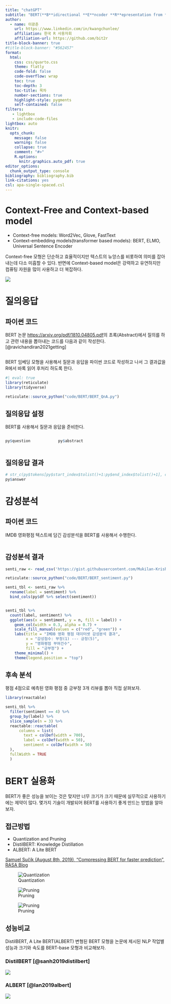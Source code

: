 ```yaml
---
title: "chatGPT"
subtitle: "BERT(**B**idirectional **E**ncoder **R**epresentation from **T**ransformer)"
author:
  - name: 이광춘
    url: https://www.linkedin.com/in/kwangchunlee/
    affiliation: 한국 R 사용자회
    affiliation-url: https://github.com/bit2r
title-block-banner: true
#title-block-banner: "#562457"
format:
  html:
    css: css/quarto.css
    theme: flatly
    code-fold: false
    code-overflow: wrap
    toc: true
    toc-depth: 3
    toc-title: 목차
    number-sections: true
    highlight-style: pygments 
    self-contained: false
filters:
   - lightbox
   - include-code-files   
lightbox: auto
knitr:
  opts_chunk: 
    message: false
    warning: false
    collapse: true
    comment: "#>" 
    R.options:
      knitr.graphics.auto_pdf: true
editor_options: 
  chunk_output_type: console
bibliography: bibliography.bib
link-citations: yes
csl: apa-single-spaced.csl
---
```


# Context-Free and Context-based model

- Context-free models: Word2Vec, Glove, FastText
- Context-embedding models(transformer based models): BERT, ELMO, Universal Sentence Encoder

Context-free 모형은 단순하고 효율적이지만 텍스트의 뉴앙스를 비롯하여 의미를 잡아내는데 다소 미흡할 수 있다.
반면에 Context-based model은 강력하고 유연하지만 컴퓨팅 자원을 많이 사용하고 더 복잡하다.


![](images/BERT_workflow.png)

# 질의응답

## 파이썬 코드

BERT 논문 [https://arxiv.org/pdf/1810.04805.pdf](https://arxiv.org/pdf/1810.04805.pdf)의 초록(Abstract)에서 
질의를 하고 관련 내용을 뽑아내는 코드를 다음과 같이 작성한다. [@ravichandiran2021getting]

```.python
```

BERT 임베딩 모형을 사용해서 질문과 응답을 파이썬 코드로 작성하고 나서 그 결과값을 R에서 바록 읽어 후처리 하도록 한다.

```r
#| eval: true
library(reticulate)
library(tidyverse)

reticulate::source_python("code/BERT/BERT_QnA.py")
```

## 질의응답 설정

BERT를 사용해서 질문과 응답을 준비한다.

:::: {.columns}

::: {.column width="30%"}

```r
py$question
```
:::

::: {.column width="70%"}

```r
py$abstract
```
:::

::::

## 질의응답 결과

```r
# str_c(py$tokens[py$start_index$tolist()+1:py$end_index$tolist()+1], collapse = " ")
py$answer
```

# 감성분석

## 파이썬 코드

IMDB 영화평점 텍스트에 담긴 감성분석을 BERT를 사용해서 수행한다.


```.python
```

## 감성분석 결과

```r
senti_raw <- read_csv('https://gist.githubusercontent.com/Mukilan-Krishnakumar/e998ecf27d11b84fe6225db11c239bc6/raw/74dbac2b992235e555df9a0a4e4d7271680e7e45/imdb_movie_reviews.csv')

reticulate::source_python("code/BERT/BERT_sentiment.py")

senti_tbl <- senti_raw %>% 
  rename(label = sentiment) %>% 
  bind_cols(py$df %>% select(sentiment))


senti_tbl %>% 
  count(label, sentiment) %>% 
  ggplot(aes(x = sentiment, y = n, fill = label)) +
    geom_col(width = 0.3, alpha = 0.7) +
    scale_fill_manual(values = c("red", "green")) +
    labs(title = "IMDB 영화 평점 데이터셋 감성분석 결과",
         x = "감성점수: 부정(1) --- 긍정(5)",
         y = "영화평점 부여건수",
         fill = "긍부정") +
    theme_minimal() +
    theme(legend.position = "top")
```


## 후속 분석

평점 4점으로 예측된 영화 평점 중 긍부정 3개 리뷰를 뽑아 직접 살펴보자.

```r
library(reactable)

senti_tbl %>% 
  filter(sentiment == 4) %>% 
  group_by(label) %>% 
  slice_sample(n = 3) %>% 
  reactable::reactable(
      columns = list(
        text = colDef(width = 700),
        label = colDef(width = 50),
        sentiment = colDef(width = 50)
  ),
  fullWidth = TRUE
  )
```


# BERT 실용화

BERT가 좋은 성능을 보이는 것은 맞지만 너무 크기가 크기 때문에 실무적으로 사용하기에는 
제약이 많다. 몇가지 기술이 개발되어 BERT를 사용하기 좋게 만드는 방법을 알아보자.

## 접근방법

- Quantization and Pruning
- DistilBERT: Knowledge Distillation
- ALBERT: A Lite BERT

[[Samuel Sučík (August 8th, 2019), "Compressing BERT for faster prediction", RASA Blog](https://rasa.com/blog/compressing-bert-for-faster-prediction-2/)]{.aside}

:::{layout-ncol=3}

![Quantization](images/BERT_quantization.png)

![Pruning](images/BERT_pruning.png)

![Pruning](images/BERT_distillation.png)

:::


## 성능비교

DistilBERT, A Lite BERT(ALBERT) 변형된 BERT 모형을 논문에 제시된 NLP 작업별 성능과 크기와 속도를 
BERT-base 모형과 비교해보자. 

:::{.panel-tabset}

### DistilBERT [@sanh2019distilbert]

![](images/BERT_distillBERT.png)

### ALBERT [@lan2019albert]

![](images/BERT_ALBERT.png)


:::




